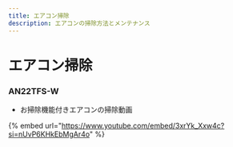 ```yaml
---
title: エアコン掃除
description: エアコンの掃除方法とメンテナンス
---
```


# エアコン掃除

### AN22TFS-W

* お掃除機能付きエアコンの掃除動画&#x20;

{% embed url="https://www.youtube.com/embed/3xrYk_Xxw4c?si=nUvP6KHkEbMgAr4o" %}


